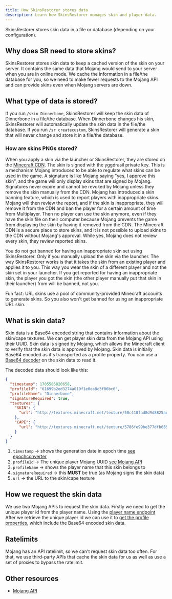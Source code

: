 ```yaml
---
title: How SkinsRestorer stores data
description: Learn how SkinsRestorer manages skin and player data.
---
```


SkinsRestorer stores skin data in a file or database (depending on your configuration).

## Why does SR need to store skins?

SkinsRestorer stores skin data to keep a cached version of the skin on your server.
It contains the same data that Mojang would send to your server when you are in online mode.
We cache the information in a file/the database for you,
so we need to make fewer requests to the Mojang API and can provide skins even
when Mojang servers are down.

## What type of data is stored?

If you run `/skin Dinnerbone`, SkinsRestorer will keep the skin data of Dinnerbone in a file/the database.
When Dinnerbone changes his skin, SkinsRestorer will automatically update the skin data in the file/the database.
If you run `/sr createcustom`,
SkinsRestorer will generate a skin that will never change and store it in a file/the database.

### How are skins PNGs stored?

When you apply a skin via the launcher or SkinsRestorer, they are stored on the [Minecraft CDN](https://textures.minecraft.net).
The skin is signed with the yggdrasil private key. This is a mechanism Mojang introduced to be able to regulate what skins can be used in the game.
A signature is like Mojang saying "yes, I approve this skin", and the game will only display skins that are signed by Mojang.
Signatures never expire and cannot be revoked by Mojang unless they remove the skin manually from the CDN.
Mojang has introduced a skin banning feature, which is used to report players with inappropriate skins.
Mojang will then review the report, and if the skin is inappropriate, they will remove it from the CDN and ban the player for a certain amount of time from Multiplayer.
Then no player can use the skin anymore, even if they have the skin file on their computer because Mojang prevents the game from displaying the skin by having it removed from the CDN.
The Minecraft CDN is a secure place to store skins, and it is not possible to upload skins to the CDN without Mojang's approval.
While yes, Mojang does not review every skin, they review reported skins.

You do not get banned for having an inappropriate skin set using SkinsRestorer.
Only if you manually upload the skin via the launcher.
The way SkinsRestorer works is that it takes the skin from an existing player and applies it to you.
This way you wear the skin of a different player and not the skin set in your launcher.
If you get reported for having an inappropriate skin, the player you got the skin (the other player manually put that skin in their launcher) from will be banned, not you.

Fun fact: URL skins use a pool of community-provided Minecraft accounts to generate skins.
So you also won't get banned for using an inappropriate URL skin.

## What is skin data?

Skin data is a Base64 encoded string that contains information about the skin/cape textures.
We can get player skin data from the Mojang API using their UUID.
Skin data is signed by Mojang, which allows the Minecraft client to verify that the skin data is approved by Mojang.
Skin data is initially Base64 encoded as it's transported as a profile property.
You can use a [Base64 decoder](https://www.base64decode.org/live) on the skin data to read it.

The decoded data should look like this:

```json
{
  "timestamp": 1705586820658,
  "profileId": "61699b2ed3274a019f1e0ea8c3f06bc6",
  "profileName": "Dinnerbone",
  "signatureRequired": true,
  "textures": {
    "SKIN": {
      "url": "http://textures.minecraft.net/texture/50c410fad8d9d8825ad56b0e443e2777a6b46bfa20dacd1d2f55edc71fbeb06d"
    },
    "CAPE": {
      "url": "http://textures.minecraft.net/texture/5786fe99be377dfb6858859f926c4dbc995751e91cee373468c5fbf4865e7151"
    }
  }
}
```

1. `timestamp` → shows the generation date in epoch time [see epochconverter](https://www.epochconverter.com/)
2. `profileId` → The unique player Mojang UUID [see Mojang API](https://api.mojang.com/users/profiles/minecraft/Dinnerbone)
3. `profileName` → shows the player name that this skin belongs to
4. `signatureRequired` → this **MUST** be true (as Mojang signs the skin data)
5. `url` → the URL to the skin/cape texture

## How we request the skin data

We use two Mojang APIs to request the skin data. Firstly we need to get the unique player id from the player name.
Using the [player name endpoint](https://api.mojang.com/users/profiles/minecraft/Dinnerbone)
After we retrieve the unique player id we can use it to [get the profile properties](https://sessionserver.mojang.com/session/minecraft/profile/61699b2ed3274a019f1e0ea8c3f06bc6?unsigned=false), which include the Base64 encoded skin data.

## Ratelimits

Mojang has an API ratelimit, so we can't request skin data too often.
For that, we use third-party APIs that cache the skin data for us as well as use a set of proxies to bypass the ratelimit.

## Other resources

- [Mojang API](https://wiki.vg/Mojang_API)
